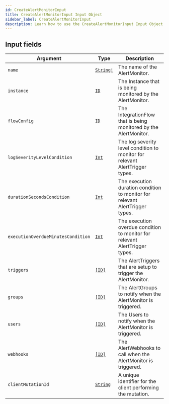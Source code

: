 ```yaml
---
id: CreateAlertMonitorInput
title: CreateAlertMonitorInput Input Object
sidebar_label: CreateAlertMonitorInput
description: Learn how to use the CreateAlertMonitorInput Input Object for Builder's API.
---
```


## Input fields

| Argument                           | Type                                      | Description                                                                  |
| ---------------------------------- | ----------------------------------------- | ---------------------------------------------------------------------------- |
| `name`                             | [`String!`](/self-managed/composer/builder/api/schema/scalar/String.mdx) | The name of the AlertMonitor.                                                |
| `instance`                         | [`ID`](/self-managed/composer/builder/api/schema/scalar/ID.mdx)          | The Instance that is being monitored by the AlertMonitor.                    |
| `flowConfig`                       | [`ID`](/self-managed/composer/builder/api/schema/scalar/ID.mdx)          | The IntegrationFlow that is being monitored by the AlertMonitor.             |
| `logSeverityLevelCondition`        | [`Int`](/self-managed/composer/builder/api/schema/scalar/Int.mdx)        | The log severity level condition to monitor for relevant AlertTrigger types. |
| `durationSecondsCondition`         | [`Int`](/self-managed/composer/builder/api/schema/scalar/Int.mdx)        | The execution duration condition to monitor for relevant AlertTrigger types. |
| `executionOverdueMinutesCondition` | [`Int`](/self-managed/composer/builder/api/schema/scalar/Int.mdx)        | The execution overdue condition to monitor for relevant AlertTrigger types.  |
| `triggers`                         | [`[ID]`](/self-managed/composer/builder/api/schema/scalar/ID.mdx)        | The AlertTriggers that are setup to trigger the AlertMonitor.                |
| `groups`                           | [`[ID]`](/self-managed/composer/builder/api/schema/scalar/ID.mdx)        | The AlertGroups to notify when the AlertMonitor is triggered.                |
| `users`                            | [`[ID]`](/self-managed/composer/builder/api/schema/scalar/ID.mdx)        | The Users to notify when the AlertMonitor is triggered.                      |
| `webhooks`                         | [`[ID]`](/self-managed/composer/builder/api/schema/scalar/ID.mdx)        | The AlertWebhooks to call when the AlertMonitor is triggered.                |
| `clientMutationId`                 | [`String`](/self-managed/composer/builder/api/schema/scalar/String.mdx)  | A unique identifier for the client performing the mutation.                  |
